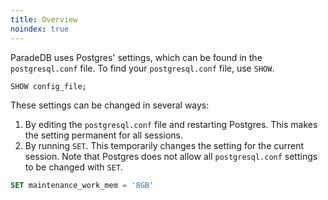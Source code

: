 ```yaml
---
title: Overview
noindex: true
---
```


ParadeDB uses Postgres' settings, which can be found in the `postgresql.conf` file. To find your `postgresql.conf` file, use `SHOW`.

```sql
SHOW config_file;
```

These settings can be changed in several ways:

1. By editing the `postgresql.conf` file and restarting Postgres. This makes the setting permanent for all sessions.
2. By running `SET`. This temporarily changes the setting for the current session. Note that Postgres does not allow all `postgresql.conf` settings to be changed with `SET`.

```sql
SET maintenance_work_mem = '8GB'
```

